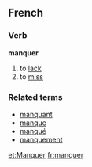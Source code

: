 ==French==
===Verb===
'''manquer'''

# to [[lack]]
# to [[miss]]

===Related terms===
*[[manquant]]
*[[manque]]
*[[manqué]]
*[[manquement]]

[[et:Manquer]]
[[fr:manquer]]